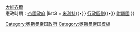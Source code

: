 <onlyinclude>{{Navbox
|navbar = off
|state = off
|style = width:350px;float:right;margin:0em 0em 0em 1em;
|name = 鄂圖曼帝國國家機關
|title = [[奧斯曼帝國]]<br>[[奧斯曼帝國國家機關|國家機關]]
|titlestyle = background:#B7EC90; 
|image =  [[File:Coat of arms of the Ottoman Empire (1882–1922).svg|40px]]
|list1  = [[奧斯曼皇室]]（[[奧斯曼王朝]]）
|list2  = 古典時期：[[底萬]]（[[樸特]]）{{•}}  [[大維齐爾]] <br>憲政時期：[[帝國政府 (奧斯曼帝國)|帝國政府]]
|list3  = [[米利特]]{{•}} [[奧斯曼帝國行政區劃|行政區劃]]{{•}} [[鄂圖曼帝國附屬國|附屬國]]
}}</onlyinclude><noinclude>
[[Category:奥斯曼帝国政府]]
[[Category:奥斯曼帝国模板]]

</noinclude>